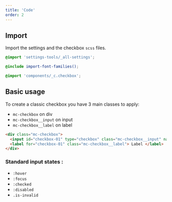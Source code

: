 ```yaml
---
title: 'Code'
order: 2
---
```


## Import

Import the settings and the checkbox `scss` files.

```scss
@import 'settings-tools/_all-settings';

@include import-font-families();

@import 'components/_c.checkbox';
```

## Basic usage
To create a classic checkbox you have 3 main classes to apply:

- `mc-checkbox` on div
- `mc-checkbox__input` on input
- `mc-checkbox__label` on label

```html
<div class="mc-checkbox">
  <input id="checkbox-01" type="checkbox" class="mc-checkbox__input" name="example" />
  <label for="checkbox-01" class="mc-checkbox__label"> Label </label>
</div>
```

### Standard input states :

- `:hover`
- `:focus`
- `:checked`
- `:disabled`
- `.is-invalid`

<Preview path="intro" />
